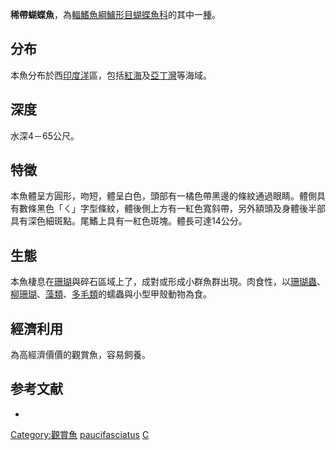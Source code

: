 {{Speciesbox
| name = 稀帶蝴蝶魚
| image = bep_chaetodon_paucifasciatus.jpg
| image_width = 250px
| status = LC
| status_system = IUCN3.1
| genus = Chaetodon
| species = paucifasciatus
| authority = [[Ahl|Ahl]], 1923
| synonyms = *''Chaetodon chrysurus paucifasciatus''<br /><small>Ahl, 1923</small> 
}}
'''稀帶蝴蝶魚'''，為[[輻鰭魚綱|輻鰭魚綱]][[鱸形目|鱸形目]][[蝴蝶魚科|蝴蝶魚科]]的其中一[[種|種]]。

==分布==
本魚分布於西[[印度洋|印度洋]]區，包括[[紅海|紅海]]及[[亞丁灣|亞丁灣]]等海域。

==深度==
水深4－65公尺。

==特徵==
本魚體呈方圓形，吻短，體呈白色，頭部有一橘色帶黑邊的條紋通過眼睛。體側具有數條黑色「ㄑ」字型條紋，體後側上方有一紅色寬斜帶，另外額頭及身體後半部具有深色細斑點。尾鰭上具有一紅色斑塊。體長可達14公分。

==生態==
本魚棲息在[[珊瑚|珊瑚]]與碎石區域上了，成對或形成小群魚群出現。肉食性，以[[珊瑚蟲|珊瑚蟲]]、[[柳珊瑚|柳珊瑚]]、[[藻類|藻類]]、[[多毛類|多毛類]]的蠕蟲與小型甲殼動物為食。

==經濟利用==
為高經濟價價的觀賞魚，容易飼養。

==参考文献==
*{{FishBase_species|genus=Chaetodon|species=paucifasciatus|year=2011|month=12}}
{{Taxonbar|from=Q2688707}}

[[Category:觀賞魚|Category:觀賞魚]]
[[Category:蝴蝶魚屬|paucifasciatus]]
[[Category:1923年描述的魚類|C]]